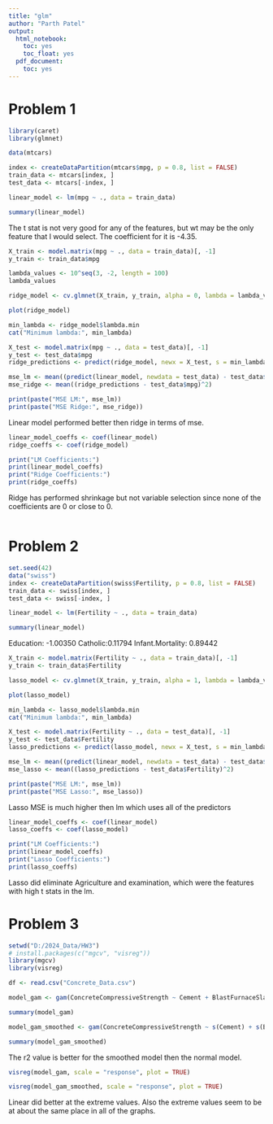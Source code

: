 ```yaml
---
title: "glm"
author: "Parth Patel"
output:
  html_notebook:
    toc: yes
    toc_float: yes
  pdf_document:
    toc: yes
---
```





# Problem 1

```r
library(caret)
library(glmnet)

data(mtcars)
```


```r
index <- createDataPartition(mtcars$mpg, p = 0.8, list = FALSE)
train_data <- mtcars[index, ]
test_data <- mtcars[-index, ]

linear_model <- lm(mpg ~ ., data = train_data)

summary(linear_model)

```
The t stat is not very good for any of the features, but wt may be the only feature that I would select. The coefficient for it is -4.35.


```r
X_train <- model.matrix(mpg ~ ., data = train_data)[, -1]
y_train <- train_data$mpg

lambda_values <- 10^seq(3, -2, length = 100)
lambda_values
```

```r
ridge_model <- cv.glmnet(X_train, y_train, alpha = 0, lambda = lambda_values, parallel = TRUE)

plot(ridge_model)
```

```r
min_lambda <- ridge_model$lambda.min
cat("Minimum lambda:", min_lambda)
```

```r
X_test <- model.matrix(mpg ~ ., data = test_data)[, -1]
y_test <- test_data$mpg
ridge_predictions <- predict(ridge_model, newx = X_test, s = min_lambda)
```

```r
mse_lm <- mean((predict(linear_model, newdata = test_data) - test_data$mpg)^2)
mse_ridge <- mean((ridge_predictions - test_data$mpg)^2)

print(paste("MSE LM:", mse_lm))
print(paste("MSE Ridge:", mse_ridge))
```
Linear model performed better then ridge in terms of mse.

```r
linear_model_coeffs <- coef(linear_model)
ridge_coeffs <- coef(ridge_model)

print("LM Coefficients:")
print(linear_model_coeffs)
print("Ridge Coefficients:")
print(ridge_coeffs)
```
Ridge has performed shrinkage but not variable selection since none of the coefficients are 0 or close to 0.

```r

```


# Problem 2

```r
set.seed(42)
data("swiss")
index <- createDataPartition(swiss$Fertility, p = 0.8, list = FALSE)
train_data <- swiss[index, ]
test_data <- swiss[-index, ]

linear_model <- lm(Fertility ~ ., data = train_data)

summary(linear_model)

```
Education: -1.00350 Catholic:0.11794  Infant.Mortality: 0.89442

```r
X_train <- model.matrix(Fertility ~ ., data = train_data)[, -1]
y_train <- train_data$Fertility

lasso_model <- cv.glmnet(X_train, y_train, alpha = 1, lambda = lambda_values, parallel = TRUE)

plot(lasso_model)
```

```r
min_lambda <- lasso_model$lambda.min
cat("Minimum lambda:", min_lambda)
```
```r
X_test <- model.matrix(Fertility ~ ., data = test_data)[, -1]
y_test <- test_data$Fertility
lasso_predictions <- predict(lasso_model, newx = X_test, s = min_lambda)
```

```r
mse_lm <- mean((predict(linear_model, newdata = test_data) - test_data$Fertility)^2)
mse_lasso <- mean((lasso_predictions - test_data$Fertility)^2)

print(paste("MSE LM:", mse_lm))
print(paste("MSE Lasso:", mse_lasso))
```
Lasso MSE is much higher then lm which uses all of the predictors

```r
linear_model_coeffs <- coef(linear_model)
lasso_coeffs <- coef(lasso_model)

print("LM Coefficients:")
print(linear_model_coeffs)
print("Lasso Coefficients:")
print(lasso_coeffs)
```
Lasso did eliminate Agriculture and examination, which were the features with high t stats in the lm.


# Problem 3
```r
setwd("D:/2024_Data/HW3")
# install.packages(c("mgcv", "visreg"))
library(mgcv)
library(visreg)

df <- read.csv("Concrete_Data.csv")
```

```r
model_gam <- gam(ConcreteCompressiveStrength ~ Cement + BlastFurnaceSlag + FlyAsh + Water + Superplasticizer + CoarseAggregate, data = df)

summary(model_gam)
```

```r
model_gam_smoothed <- gam(ConcreteCompressiveStrength ~ s(Cement) + s(BlastFurnaceSlag) + s(FlyAsh) + s(Water) + s(Superplasticizer) + s(CoarseAggregate), data = df)

summary(model_gam_smoothed)
```
The r2 value is better for the smoothed model then the normal model.
```r
visreg(model_gam, scale = "response", plot = TRUE)
```

```r
visreg(model_gam_smoothed, scale = "response", plot = TRUE)
```

Linear did better at the extreme values. Also the extreme values seem to be at about the same place in all of the graphs.

```r

```
















```r

```